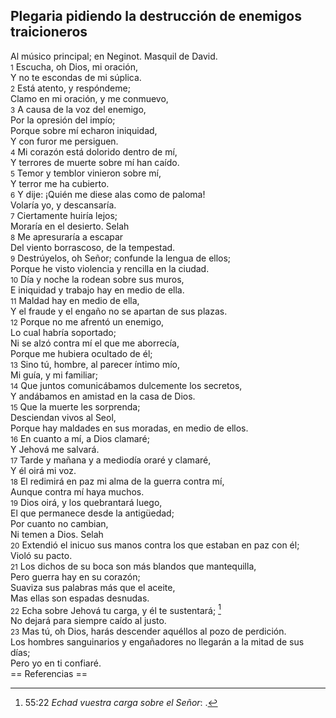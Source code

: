 == Plegaria pidiendo la destrucción de enemigos traicioneros ==

Al músico principal; en Neginot. Masquil de David.<br>
{{anchor|1}} <small>1</small> Escucha, oh Dios, mi oración,<br>
Y no te escondas de mi súplica.<br>
{{anchor|2}} <small>2</small> Está atento, y respóndeme;<br>
Clamo en mi oración, y me conmuevo,<br>
{{anchor|3}} <small>3</small> A causa de la voz del enemigo,<br>
Por la opresión del impío;<br>
Porque sobre mí echaron iniquidad,<br>
Y con furor me persiguen.<br>
{{anchor|4}} <small>4</small> Mi corazón está dolorido dentro de mí,<br>
Y terrores de muerte sobre mí han caído.<br>
{{anchor|5}} <small>5</small> Temor y temblor vinieron sobre mí,<br>
Y terror me ha cubierto.<br>
{{anchor|6}} <small>6</small> Y dije: ¡Quién me diese alas como de paloma!<br>
Volaría yo, y descansaría.<br>
{{anchor|7}} <small>7</small> Ciertamente huiría lejos;<br>
Moraría en el desierto. Selah<br>
{{anchor|8}} <small>8</small> Me apresuraría a escapar<br>
Del viento borrascoso, de la tempestad.<br>
{{anchor|9}} <small>9</small> Destrúyelos, oh Señor; confunde la lengua de ellos;<br>
Porque he visto violencia y rencilla en la ciudad.<br>
{{anchor|10}} <small>10</small> Día y noche la rodean sobre sus muros,<br>
E iniquidad y trabajo hay en medio de ella.<br>
{{anchor|11}} <small>11</small> Maldad hay en medio de ella,<br>
Y el fraude y el engaño no se apartan de sus plazas.<br>
{{anchor|12}} <small>12</small> Porque no me afrentó un enemigo,<br>
Lo cual habría soportado;<br>
Ni se alzó contra mí el que me aborrecía,<br>
Porque me hubiera ocultado de él;<br>
{{anchor|13}} <small>13</small> Sino tú, hombre, al parecer íntimo mío,<br>
Mi guía, y mi familiar;<br>
{{anchor|14}} <small>14</small> Que juntos comunicábamos dulcemente los secretos,<br>
Y andábamos en amistad en la casa de Dios.<br>
{{anchor|15}} <small>15</small> Que la muerte les sorprenda;<br>
Desciendan vivos al Seol,<br>
Porque hay maldades en sus moradas, en medio de ellos.<br>
{{anchor|16}} <small>16</small> En cuanto a mí, a Dios clamaré;<br>
Y Jehová me salvará.<br>
{{anchor|17}} <small>17</small> Tarde y mañana y a mediodía oraré y clamaré,<br>
Y él oirá mi voz.<br>
{{anchor|18}} <small>18</small> El redimirá en paz mi alma de la guerra contra mí,<br>
Aunque contra mí haya muchos.<br>
{{anchor|19}} <small>19</small> Dios oirá, y los quebrantará luego,<br>
El que permanece desde la antigüedad;<br>
Por cuanto no cambian,<br>
Ni temen a Dios. Selah<br>
{{anchor|20}} <small>20</small> Extendió el inicuo sus manos contra los que estaban en paz con él;<br>
Violó su pacto.<br>
{{anchor|21}} <small>21</small> Los dichos de su boca son más blandos que mantequilla,<br>
Pero guerra hay en su corazón;<br>
Suaviza sus palabras más que el aceite,<br>
Mas ellas son espadas desnudas.<br>
{{anchor|22}} <small>22</small> Echa sobre Jehová tu carga, y él te sustentará; <ref>55:22 ''Echad vuestra carga sobre el Señor'': {{lib|LU|152|5|3}}.</ref><br>
No dejará para siempre caído al justo.<br>
{{anchor|23}} <small>23</small> Mas tú, oh Dios, harás descender aquéllos al pozo de perdición.<br>
Los hombres sanguinarios y engañadores no llegarán a la mitad de sus días;<br>
Pero yo en ti confiaré.<br>
== Referencias ==

<references />
